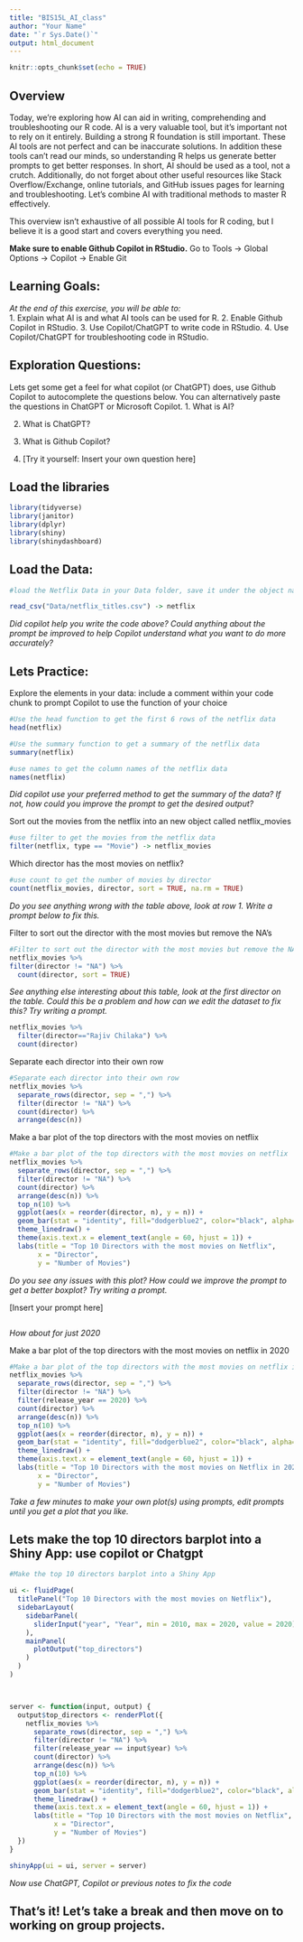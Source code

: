 ```yaml
---
title: "BIS15L_AI_class"
author: "Your Name"
date: "`r Sys.Date()`"
output: html_document
---
```


```r
knitr::opts_chunk$set(echo = TRUE)
```

## Overview
Today, we're exploring how AI can aid in writing, comprehending and troubleshooting our R code. AI is a very valuable tool, but it's important not to rely on it entirely. Building a strong R foundation is still important. These AI tools are not perfect and can be inaccurate solutions. In addition these tools can't read our minds, so understanding R helps us generate better prompts to get better responses. In short, AI should be used as a tool, not a crutch. Additionally, do not forget about other useful resources like Stack Overflow/Exchange, online tutorials, and GitHub issues pages for learning and troubleshooting. Let's combine AI with traditional methods to master R effectively.

This overview isn't exhaustive of all possible AI tools for R coding, but I believe it is a good start and covers everything you need.


**Make sure to enable Github Copilot in RStudio.**
Go to Tools -> Global Options -> Copilot -> Enable Git

## Learning Goals: 
*At the end of this exercise, you will be able to:*  
1. Explain what AI is and what AI tools can be used for R.
2. Enable Github Copilot in RStudio.
3. Use Copilot/ChatGPT to write code in RStudio.
4. Use Copilot/ChatGPT for troubleshooting code in RStudio.


## Exploration Questions:
Lets get some get a feel for what copilot (or ChatGPT) does, use Github Copilot to autocomplete the questions below. You can alternatively paste the questions in ChatGPT or Microsoft Copilot.
1. What is AI?

2. What is ChatGPT?

3. What is Github Copilot?

4. [Try it yourself: Insert your own question here]

## Load the libraries  
```r
library(tidyverse)
library(janitor)
library(dplyr)
library(shiny)
library(shinydashboard)
```

## Load the Data: 
```r
#load the Netflix Data in your Data folder, save it under the object name netflix

read_csv("Data/netflix_titles.csv") -> netflix
```

*Did copilot help you write the code above? Could anything about the prompt be improved to help Copilot understand what you want to do more accurately?*


## Lets Practice:
Explore the elements in your data: include a comment within your code chunk to prompt Copilot to use the function of your choice
```r
#Use the head function to get the first 6 rows of the netflix data
head(netflix)
```

```r
#Use the summary function to get a summary of the netflix data
summary(netflix)
```
```r
#use names to get the column names of the netflix data
names(netflix)
```

*Did copilot use your preferred method to get the summary of the data? If not, how could you improve the prompt to get the desired output?*


Sort out the movies from the netflix into an new object called netflix_movies
```r
#use filter to get the movies from the netflix data
filter(netflix, type == "Movie") -> netflix_movies
```


Which director has the most movies on netflix?
```r
#use count to get the number of movies by director
count(netflix_movies, director, sort = TRUE, na.rm = TRUE)

```
*Do you see anything wrong with the table above, look at row 1. Write a prompt below to fix this.*

Filter to sort out the director with the most movies but remove the NA's
```r
#Filter to sort out the director with the most movies but remove the NA's
netflix_movies %>%
filter(director != "NA") %>% 
  count(director, sort = TRUE)
```


*See anything else interesting about this table, look at the first director on the table. Could this be a problem and how can we edit the dataset to fix this? Try writing a prompt.*

```r
netflix_movies %>% 
  filter(director=="Rajiv Chilaka") %>% 
  count(director)
```

Separate each director into their own row

```r
#Separate each director into their own row
netflix_movies %>%
  separate_rows(director, sep = ",") %>%
  filter(director != "NA") %>%
  count(director) %>% 
  arrange(desc(n))
```


Make a bar plot of the top directors with the most movies on netflix
```r
#Make a bar plot of the top directors with the most movies on netflix
netflix_movies %>%
  separate_rows(director, sep = ",") %>%
  filter(director != "NA") %>%
  count(director) %>% 
  arrange(desc(n)) %>% 
  top_n(10) %>% 
  ggplot(aes(x = reorder(director, n), y = n)) +
  geom_bar(stat = "identity", fill="dodgerblue2", color="black", alpha=0.4) +
  theme_linedraw() +
  theme(axis.text.x = element_text(angle = 60, hjust = 1)) +
  labs(title = "Top 10 Directors with the most movies on Netflix",
       x = "Director",
       y = "Number of Movies")
```
*Do you see any issues with this plot? How could we improve the prompt to get a better boxplot? Try writing a prompt.*

[Insert your prompt here]
```r

```

*How about for just 2020*



Make a bar plot of the top directors with the most movies on netflix in 2020
```r
#Make a bar plot of the top directors with the most movies on netflix in 2020
netflix_movies %>%
  separate_rows(director, sep = ",") %>%
  filter(director != "NA") %>%
  filter(release_year == 2020) %>%
  count(director) %>% 
  arrange(desc(n)) %>% 
  top_n(10) %>% 
  ggplot(aes(x = reorder(director, n), y = n)) +
  geom_bar(stat = "identity", fill="dodgerblue2", color="black", alpha=0.4) +
  theme_linedraw() +
  theme(axis.text.x = element_text(angle = 60, hjust = 1)) +
  labs(title = "Top 10 Directors with the most movies on Netflix in 2020",
       x = "Director",
       y = "Number of Movies")
```


*Take a few minutes to make your own plot(s) using prompts, edit prompts until you get a plot that you like.*


## Lets make the top 10 directors barplot into a Shiny App: use copilot or Chatgpt

```r
#Make the top 10 directors barplot into a Shiny App

ui <- fluidPage(
  titlePanel("Top 10 Directors with the most movies on Netflix"),
  sidebarLayout(
    sidebarPanel(
      sliderInput("year", "Year", min = 2010, max = 2020, value = 2020)
    ),
    mainPanel(
      plotOutput("top_directors")
    )
  )
)



server <- function(input, output) {
  output$top_directors <- renderPlot({
    netflix_movies %>%
      separate_rows(director, sep = ",") %>%
      filter(director != "NA") %>%
      filter(release_year == input$year) %>%
      count(director) %>% 
      arrange(desc(n)) %>% 
      top_n(10) %>% 
      ggplot(aes(x = reorder(director, n), y = n)) +
      geom_bar(stat = "identity", fill="dodgerblue2", color="black", alpha=0.4) +
      theme_linedraw() +
      theme(axis.text.x = element_text(angle = 60, hjust = 1)) +
      labs(title = "Top 10 Directors with the most movies on Netflix",
           x = "Director",
           y = "Number of Movies")
  })
}

shinyApp(ui = ui, server = server)

```

*Now use ChatGPT, Copilot or previous notes to fix the code*






## That's it! Let's take a break and then move on to working on group projects.
